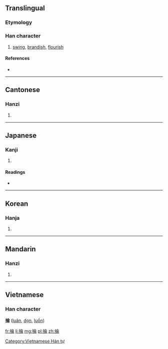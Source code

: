 {{also|抡}}
==Translingual==

===Etymology===
{{Han compound|手|侖|c1=s|c2=p|t1=hand|ls=psc}}

===Han character===
{{Han char|rn=64|rad=手|as=08|sn=11|four=5802<sub>7</sub>|canj=手人一月 (QOMB)}}

# [[swing]], [[brandish]], [[flourish]]

====References====
* {{Han ref|kx=0436.150|dkj=12238|dj=0786.010|hdz=31900.070|uh=6384|ud=25476|bh=B1C1|bd=45505}}

----

==Cantonese==

===Hanzi===
{{yue-hanzi|jyut=|y=leun4|sim=抡}}

# {{defn|Cantonese|sort=手08}}

----

==Japanese==

===Kanji===
{{ja-kanji|grade=|rs=手08}}

# {{defn|Japanese|sort=手08}}

====Readings====
* {{ja-readings|on=[[ろん]] (ron), [[りん]] (rin)|kun=[[えらぶ]] (erabu)}}

----

==Korean==

===Hanja===
{{ko-hanja|hangeul=륜>윤|eumhun=|rv=ryun>yun|mr=ryun>yun|y=lyun>yun}}

# {{defn|Korean|sort=手08}}

----

==Mandarin==

===Hanzi===
{{cmn-hanzi|sim=抡|pin=[[lūn]] ([[lun1]]), [[lún]] ([[lun2]])|wg=lun<sup>1</sup>, lun<sup>2</sup>}}
#{{defn|Mandarin|sort=手08}}

----

==Vietnamese==
===Han character===
'''掄''' ([[luân]], [[dọn]], [[luồn]])

[[Category:Vietnamese Hán tự]]

[[fr:掄]]
[[li:掄]]
[[mg:掄]]
[[pl:掄]]
[[zh:掄]]